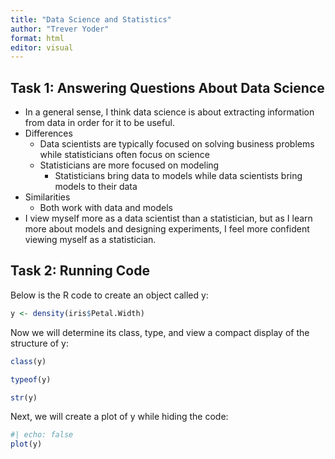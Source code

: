 ```yaml
---
title: "Data Science and Statistics"
author: "Trever Yoder"
format: html
editor: visual
---
```


## Task 1: Answering Questions About Data Science

-   In a general sense, I think data science is about extracting information from data in order for it to be useful.
-   Differences
    -   Data scientists are typically focused on solving business problems while statisticians often focus on science
    -   Statisticians are more focused on modeling
        -   Statisticians bring data to models while data scientists bring models to their data
-   Similarities
    -   Both work with data and models
-   I view myself more as a data scientist than a statistician, but as I learn more about models and designing experiments, I feel more confident viewing myself as a statistician.

## Task 2: Running Code

Below is the R code to create an object called y:

```r
y <- density(iris$Petal.Width)
```

Now we will determine its class, type, and view a compact display of the structure of y:

```r
class(y)

typeof(y)

str(y)
```

Next, we will create a plot of y while hiding the code:

```r
#| echo: false
plot(y)
```

